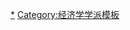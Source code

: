 {{Navbox
|name = 凯恩斯主义经济学家
|title = [[凯恩斯主义经济学|凯恩斯主义]]经济学家
|listclass = hlist
|state = {{{state<includeonly>|collapsed</includeonly>}}}

|group1 = 建立者
|list1 =
* [[约翰·梅纳德·凯恩斯]]

|group2 = [[第一代新凯恩斯主义经济学|新凱恩斯學派]] <!-- sorted by age -->
|list2 =
* [[威廉·鮑莫爾]]
* {{tsl|en|James Duesenberry|詹姆斯·杜森贝里}}
* {{tsl|en|Robert Eisner|罗伯特·艾斯纳}}
* [[特里夫·哈維默]]
* [[阿爾文·漢森]]
* [[羅伊·哈羅德]]
* [[约翰·希克斯]]
* [[勞倫斯·克萊因]]
* [[詹姆斯·米德]]
* {{tsl|en|Lloyd Metzler|劳埃德·梅茨勒}}
* [[弗蘭科·莫迪利安尼]]
* [[羅伯特·蒙代爾]]
* [[亞瑟·奧肯]]
* {{tsl|en|Don Patinkin|唐·帕廷金}}
* [[威廉·菲利普斯 (经济学家)|威廉·菲利普斯]]
* {{tsl|en|William Poole (economist)||William Poole}}
* [[保羅·薩繆爾森]]
* [[詹姆士·托賓]]

|group3 = [[后凯恩斯学派]] <!-- sorted by age -->
|list3 =
* {{tsl|en|Victoria Chick|维多利亚· 奇克}}
* {{tsl|en|Paul Davidson (economist)||Paul Davidson}}
* [[埃弗塞·多马]]
* {{tsl|en|Myron J. Gordon||Myron J. Gordon}}
* {{tsl|en|Geoff Harcourt|杰夫·哈考特}}
* [[理查德·卡恩]]
* [[尼古拉斯·卡爾多]]
* {{tsl|en|Michał Kalecki||Michał Kalecki}}
* {{tsl|en|Steve Keen||Steve Keen}}
* {{tsl|en|Jan Kregel||Jan Kregel}}
* {{tsl|en|Marc Lavoie||Marc Lavoie}}
* [[阿巴·勒那]]
* [[海曼·明斯基]]
* {{tsl|en|Basil Moore (economist)||Basil Moore}}
* [[瓊·羅賓遜]]
* {{tsl|en|G. L. S. Shackle||G. L. S. Shackle}}
* {{tsl|en|Anthony Thirlwall||Anthony Thirlwall}}
* {{tsl|en|Sidney Weintraub (economist born 1914 died 1983)||Sidney Weintraub}}

|group4 = [[第二代新凯恩斯主义经济学|新興凱恩斯學派]] <!-- sorted by age -->
|list4 =
* [[乔治·阿克洛夫]]
* [[本·伯南克]]
* {{tsl|en|Olivier Blanchard||Olivier Blanchard}}
* {{tsl|en|Alan Blinder|艾伦·布林德}}
* {{tsl|en|Guillermo Calvo||Guillermo Calvo}}
* {{tsl|en|Richard Clarida||Richard Clarida}}
* {{tsl|en|Brad DeLong||Brad DeLong}}
* [[休·大卫·迪克森|休·迪克森]]
* [[斯坦利·費希爾]]
* [[霍尔迪·加利]]
* [[马克·格特勒]]
* {{tsl|en|Robert J. Gordon||Robert J. Gordon}}
* {{tsl|en|Stephany Griffith-Jones||Stephany Griffith-Jones}}
* [[清瀧信宏]]
* [[保羅·克魯曼|-{zh-cn:保罗·克鲁格曼; zh-tw:保羅·克魯曼; zh-hk:保羅·克魯明;}-]]
* [[格里高利·曼昆]]
* {{tsl|en|Marc Melitz||Marc Melitz}}
* {{tsl|en|Maurice Obstfeld||Maurice Obstfeld}}
* [[埃德蒙·费尔普斯]]
* {{tsl|en|Kenneth Rogoff|肯尼斯·罗格夫}}
* [[戴维·罗默]]
* {{tsl|en|Julio Rotemberg|胡里奥·罗滕伯格}}
* [[魯里埃爾·魯比尼]]
* [[羅勃·席勒]]
* [[安德烈·施莱费尔]]
* [[约瑟夫·斯蒂格利茨]]
* [[勞倫斯·薩默斯]]
* [[约翰·B·泰勒]]
* {{tsl|en|Michael Woodford (economist)|邁克爾·伍德福特 (經濟學者)|邁克爾·伍德福特}}

}}<noinclude>
[[Category:凱恩斯學派|*]]
[[Category:经济学学派模板]]
</noinclude>